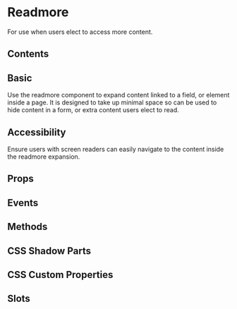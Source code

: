 # Readmore

For use when users elect to access more content.

## Contents

## Basic

Use the readmore component to expand content linked to a field, or element inside a page. It is designed to take up minimal space so can be used to hide content in a form, or extra content users elect to read.


<Basic />

## Accessibility

Ensure users with screen readers can easily navigate to the content inside the readmore expansion.

## Props


<Props />

## Events


<Events />

## Methods


<Methods />

## CSS Shadow Parts


<Parts />

## CSS Custom Properties


<CustomProps />

## Slots


<Slots />

